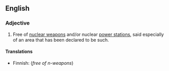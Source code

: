 ==English==
{{wikipedia|nuclear-free zone}}

===Adjective===
{{en-adj|-}}

# Free of [[nuclear weapon]]s and/or nuclear [[power station]]s, said especially of an area that has been declared to be such.

====Translations====
{{top}}
* Finnish: {{t|fi|ydinaseeton}} (''free of n-weapons'')
{{mid}}
{{bottom}}